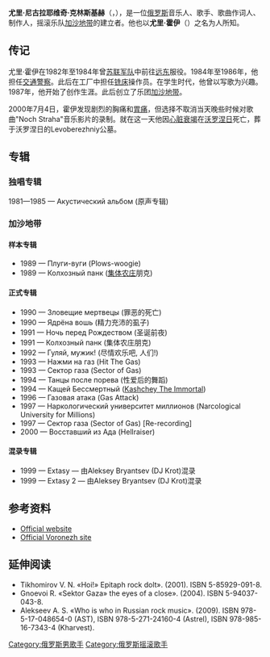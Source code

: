 {{Expand Russian|Клинских, Юрий Николаевич}}
{{Infobox musical artist
| name         = 尤里·尼古拉耶维奇·克林斯基赫
| image        =
| caption      = Yuri Klinsky on the set of the video Night of Fear. Fan-art author - Leonid Voloshenyuk.
| background   = solo_singer
| birth_name   = 尤里·尼古拉耶维奇·克林斯基赫
| birth_date   = {{birth date|1964|7|27|df=yes}}
| birth_place  = {{flag|USSR}}[[沃罗涅日|沃罗涅日]]
| death_date   = {{death date and age|2000|7|4|1964|7|27|df=yes}}
| death_place  = {{flag|RUS}}[[沃罗涅日|沃罗涅日]]
| alias        = 尤里·霍伊
| origin       = 
| genre        = [[Author_song|Author song]], [[民谣摇滚|民谣摇滚]], [[硬式摇滚|硬式摇滚]], [[朋克摇滚|朋克摇滚]], [[饶舌摇滚|饶舌摇滚]], [[饶舌金属|饶舌金属]]
| occupation   = 作词人、作曲人、制作人
| instrument   = 人声、吉他、键盘
| years_active = 1987—2000
| label        = Black Box, Gala Records
| associated_acts = [[加沙地带_(组合)|加沙地带]]
| website      =
}}
'''尤里·尼古拉耶维奇·克林斯基赫'''（{{lang-ru|Ю́рий Никола́евич Клински́х}}，{{bd|1964年|7月27日|2000年|7月4日|}}），是一位[[俄罗斯|俄罗斯]]音乐人、歌手、歌曲作词人、制作人，摇滚乐队[[加沙地带_(组合)|加沙地带]]的建立者。他也以'''尤里·霍伊'''（{{lang|ru|Ю́рий Хой}}）之名为人所知。

==传记==
尤里·霍伊在1982年至1984年曾[[苏联军队|苏联军队]]中前往[[远东|远东]]服役。1984年至1986年，他担任[[交通警察|交通警察]]。此后在工厂中担任[[铣床|铣床]]操作员。在学生时代，他曾以写歌为兴趣。1987年，他开始了创作生涯。此后创立了乐团[[加沙地带_(组合)|加沙地带]]。

2000年7月4日，霍伊发现剧烈的胸痛和[[胃痛|胃痛]]，但选择不取消当天晚些时候对歌曲"Noch Straha"音乐影片的录制。就在这一天他因[[心脏衰竭|心脏衰竭]]在[[沃罗涅日|沃罗涅日]]死亡，葬于沃罗涅日的Levoberezhniy公墓。

== 专辑 ==

=== 独唱专辑 ===
1981—1985 — Акустический альбом (原声专辑)

=== 加沙地带 ===
==== 样本专辑 ====
* 1989 — Плуги-вуги (Plows-woogie)
* 1989 — Колхозный панк ([[苏联集体农庄|集体农庄]]朋克)

==== 正式专辑  ====
* 1990 — Зловещие мертвецы (罪恶的死亡)
* 1990 — Ядрёна вошь (精力充沛的虱子)
* 1991 — Ночь перед Рождеством (圣诞前夜)
* 1991 — Колхозный панк (集体农庄朋克)
* 1992 — Гуляй, мужик! (尽情欢乐吧, 人们!)
* 1993 — Нажми на газ (Hit The Gas)
* 1993 — Сектор газа (Sector of Gas)
* 1994 — Танцы после порева (性爱后的舞蹈)
* 1994 — Кащей Бессмертный ([[Kashchey_Bessmertnyi_(album)|Kashchey The Immortal]])
* 1996 — Газовая атака (Gas Attack)
* 1997 — Наркологический университет миллионов (Narcological University for Millions)
* 1997 — Сектор газа (Sector of Gas) [Re-recording]
* 2000 — Восставший из Ада (Hellraiser)

==== 混录专辑 ====
* 1999 — Extasy — 由Aleksey Bryantsev (DJ Krot)混录
* 1999 — Extasy 2 — 由Aleksey Bryantsev (DJ Krot)混录

==参考资料==
* [http://www.sektorgaza.net/ Official website] {{Wayback|url=http://www.sektorgaza.net/ |date=20170419131443 }}
* [http://sektor-vrn.ru Official Voronezh site] {{Wayback|url=http://sektor-vrn.ru/ |date=20190611215803 }}
== 延伸阅读 ==
* Tikhomirov V. N. «Hoi!» Epitaph rock dolt». (2001).  ISBN 5-85929-091-8.
* Gnoevoi R. «Sektor Gaza» the eyes of a close». (2004). ISBN 5-94037-043-8.
* Alekseev A. S. «Who is who in Russian rock music». (2009). ISBN 978-5-17-048654-0 (AST),  ISBN 978-5-271-24160-4 (Astrel),  ISBN 978-985-16-7343-4 (Kharvest).

{{Authority control}}
[[Category:俄罗斯男歌手|Category:俄罗斯男歌手]]
[[Category:俄罗斯摇滚歌手|Category:俄罗斯摇滚歌手]]